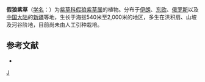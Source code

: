 {{Speciesbox
| taxon = Nonea caspica
| binomial_authority = (Willd.) G. Don
}}

'''假狼紫草'''（[[学名|学名]]：{{lang|la|''Nonea caspica''}}）为[[紫草科|紫草科]][[假狼紫草属|假狼紫草属]]的植物。分布于[[伊朗|伊朗]]、[[东欧|东欧]]、[[俄罗斯|俄罗斯]]以及[[中国大陆|中国大陆]]的[[新疆|新疆]]等地，生长于海拔540米至2,000米的地区，多生在洪积扇、山坡及河谷阶地，目前尚未由人工引种栽培。

== 参考文献 ==
<div class="references-small">
* {{cite web| url =http://www.bioinfo.cn/db05/KmzwSpecies.php?action=view&id=1987| title =假狼紫草| work =《中国高等植物数据库全库》| publisher =中国科学院微生物研究所| author =昆明植物研究所| accessdate =2009-02-22| deadurl =yes| archiveurl =https://web.archive.org/web/20160305093352/http://www.bioinfo.cn/db05/KmzwSpecies.php?action=view&id=1987| archivedate =2016-03-05}}
</div>
{{Taxonbar|from=Q10888634}}

[[Category:假狼紫草属|J]]


{{植物小作品}}